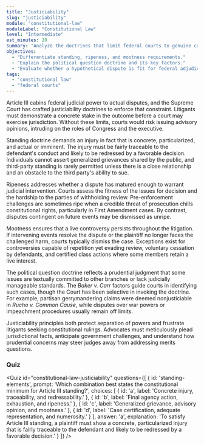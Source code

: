 ```yaml
---
title: "Justiciability"
slug: "justiciability"
module: "constitutional-law"
moduleLabel: "Constitutional Law"
level: "Intermediate"
est_minutes: 20
summary: "Analyze the doctrines that limit federal courts to genuine cases and controversies."
objectives:
  - "Differentiate standing, ripeness, and mootness requirements."
  - "Explain the political question doctrine and its key factors."
  - "Evaluate whether a hypothetical dispute is fit for federal adjudication."
tags:
  - "constitutional law"
  - "federal courts"
---
```


Article III cabins federal judicial power to actual disputes, and the Supreme Court has crafted justiciability doctrines to enforce that constraint. Litigants must demonstrate a concrete stake in the outcome before a court may exercise jurisdiction. Without these limits, courts would risk issuing advisory opinions, intruding on the roles of Congress and the executive.

Standing doctrine demands an injury in fact that is concrete, particularized, and actual or imminent. The injury must be fairly traceable to the defendant's conduct and likely to be redressed by a favorable decision. Individuals cannot assert generalized grievances shared by the public, and third-party standing is rarely permitted unless there is a close relationship and an obstacle to the third party's ability to sue.

Ripeness addresses whether a dispute has matured enough to warrant judicial intervention. Courts assess the fitness of the issues for decision and the hardship to the parties of withholding review. Pre-enforcement challenges are sometimes ripe when a credible threat of prosecution chills constitutional rights, particularly in First Amendment cases. By contrast, disputes contingent on future events may be dismissed as unripe.

Mootness ensures that a live controversy persists throughout the litigation. If intervening events resolve the dispute or the plaintiff no longer faces the challenged harm, courts typically dismiss the case. Exceptions exist for controversies capable of repetition yet evading review, voluntary cessation by defendants, and certified class actions where some members retain a live interest.

The political question doctrine reflects a prudential judgment that some issues are textually committed to other branches or lack judicially manageable standards. The *Baker v. Carr* factors guide courts in identifying such cases, though the Court has been selective in invoking the doctrine. For example, partisan gerrymandering claims were deemed nonjusticiable in *Rucho v. Common Cause*, while disputes over war powers or impeachment procedures usually remain off limits.

Justiciability principles both protect separation of powers and frustrate litigants seeking constitutional rulings. Advocates must meticulously plead jurisdictional facts, anticipate government challenges, and understand how prudential concerns may steer judges away from addressing merits questions.

### Quiz

<Quiz
  id="constitutional-law-justiciability"
  questions={[
    {
      id: 'standing-elements',
      prompt: 'Which combination best states the constitutional minimum for Article III standing?',
      choices: [
        { id: 'a', label: 'Concrete injury, traceability, and redressability.' },
        { id: 'b', label: 'Final agency action, exhaustion, and ripeness.' },
        { id: 'c', label: 'Generalized grievance, advisory opinion, and mootness.' },
        { id: 'd', label: 'Case certification, adequate representation, and numerosity.' }
      ],
      answer: 'a',
      explanation:
        'To satisfy Article III standing, a plaintiff must show a concrete, particularized injury that is fairly traceable to the defendant and likely to be redressed by a favorable decision.'
    }
  ]}
/>
